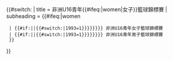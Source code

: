 {{#switch:{{{1|}}}
| title = {{{year}}} 非洲U16青年{{#ifeq:{{{gender}}}|women|女子}}籃球錦標賽
| subheading =  {{#ifeq:{{{gender}}}|women
  | {{#if:{{{year|}}}|{{ordinal|{{#ifexpr:{{{year}}}>2008|{{#expr:({{{year}}}-2007)/2}}|{{#switch:{{{year}}}|1993=1}}}}}}}}&nbsp;非洲U16青年女子籃球錦標賽
  | {{#if:{{{year|}}}|{{ordinal|{{#ifexpr:{{{year}}}>2008|{{#expr:({{{year}}}-2007)/2}}|{{#switch:{{{year}}}|1993=1}}}}}}}}&nbsp;非洲U16青年男子籃球錦標賽
  }}
}}